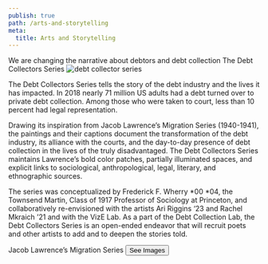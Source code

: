 ```yaml
---
publish: true
path: /arts-and-storytelling
meta:
  title: Arts and Storytelling
---
```


<Hero>
  <Box fontSize={40} fontWeight={700} component="p" maxWidth={520}>
    We are changing the narrative about debtors and debt collection
  </Box>
</Hero>

<Block>

<Typography variant="h4" component="h2">
  The Debt Collectors Series
</Typography>

<Box mt={4} mb={4}>
  <img
    src="https://via.placeholder.com/970x526"
    style={{ width: "auto", maxWidth: "100%", display: "block" }}
    alt="debt collector series"
  />
</Box>

<Box mt={4} ml="auto" maxWidth={600}>

The Debt Collectors Series tells the story of the debt industry and the lives it has impacted. In 2018 nearly 71 million US adults had a debt turned over to private debt collection. Among those who were taken to court, less than 10 percent had legal representation.

Drawing its inspiration from Jacob Lawrence’s Migration Series (1940-1941), the paintings and their captions document the transformation of the debt industry, its alliance with the courts, and the day-to-day presence of debt collection in the lives of the truly disadvantaged. The Debt Collectors Series maintains Lawrence’s bold color patches, partially illuminated spaces, and explicit links to sociological, anthropological, legal, literary, and ethnographic sources.

The series was conceptualized by Frederick F. Wherry *00 *04, the Townsend Martin, Class of 1917 Professor of Sociology at Princeton, and collaboratively re-envisioned with the artists Ari Riggins ‘23 and Rachel Mkraich ’21 and with the VizE Lab. As a part of the Debt Collection Lab, the Debt Collectors Series is an open-ended endeavor that will recruit poets and other artists to add and to deepen the stories told.

</Box>

<Callout>
  <Box maxWidth={600} mb={3}>
    <Typography variant="h4" component="h2" align="center">
      Jacob Lawrence’s Migration Series
    </Typography>
  </Box>
  <Button color="primary" variant="contained">
    See Images
  </Button>
</Callout>

</Block>
